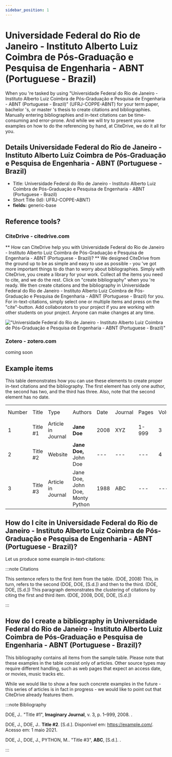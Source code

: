 ```yaml
---
sidebar_position: 1
---
```


# Universidade Federal do Rio de Janeiro - Instituto Alberto Luiz Coimbra de Pós-Graduação e Pesquisa de Engenharia - ABNT (Portuguese - Brazil)

When you 're tasked by using "Universidade Federal do Rio de Janeiro - Instituto Alberto Luiz Coimbra de Pós-Graduação e Pesquisa de Engenharia - ABNT (Portuguese - Brazil)" (UFRJ-COPPE-ABNT) for your term paper, bachelor 's, or master 's thesis to create citations and bibliographies.
Manually entering bibliographies and in-text citations can be time-consuming and error-prone. And while we will try to present you some examples on how to do the referencing by hand, at CiteDrive, we do it all for you.

## Details  Universidade Federal do Rio de Janeiro - Instituto Alberto Luiz Coimbra de Pós-Graduação e Pesquisa de Engenharia - ABNT (Portuguese - Brazil)
* Title: Universidade Federal do Rio de Janeiro - Instituto Alberto Luiz Coimbra de Pós-Graduação e Pesquisa de Engenharia - ABNT (Portuguese - Brazil)
* Short Title (Id): UFRJ-COPPE-ABNT)
* **fields:** generic-base

## Reference tools?
### CiteDrive - citedrive.com
** How can CiteDrive help you with Universidade Federal do Rio de Janeiro - Instituto Alberto Luiz Coimbra de Pós-Graduação e Pesquisa de Engenharia - ABNT (Portuguese - Brazil)? **
We designed CiteDrive from the ground up to be as simple and easy to use as possible - you 've got more important things to do than to worry about bibliographies. Simply with CiteDrive, you create a library for your work. Collect all the items you need to cite, and we do the rest. Click on "create bibliography" when you 're ready. We then create citations and the bibliography in Universidade Federal do Rio de Janeiro - Instituto Alberto Luiz Coimbra de Pós-Graduação e Pesquisa de Engenharia - ABNT (Portuguese - Brazil) for you. For in-text-citations, simply select one or multiple items and press on the "cite"-button. Add collaborators to your project if you are working with other students on your project. Anyone can make changes at any time.


!["Universidade Federal do Rio de Janeiro - Instituto Alberto Luiz Coimbra de Pós-Graduação e Pesquisa de Engenharia - ABNT (Portuguese - Brazil)"](images/universidade-federal-do-rio-de-janeiro--instituto-alberto-luiz-coimbra-de-posgraduacao-e-pesquisa-de-engenharia--abnt-portuguese--brazil.svg "Choose Universidade Federal do Rio de Janeiro - Instituto Alberto Luiz Coimbra de Pós-Graduação e Pesquisa de Engenharia - ABNT (Portuguese - Brazil) in the CiteDrive App")

### Zotero - zotero.com

coming soon

## Example items

This table demonstrates how you can use these elements to create proper in-text citations and the bibliography. The first element has only one author, the second has two, and the third has three. Also, note that the second element has no date.


<table>
  <tr>
   <td>Number
   </td>
   <td>Title
   </td>
   <td>Type
   </td>
   <td>Authors
   </td>
   <td>Date
   </td>
   <td>Journal
   </td>
   <td>Pages
   </td>
   <td>Volume
   </td>
   <td>Issue
   </td>
   <td>Access Date
   </td>
  </tr>
  <tr>
   <td>1
   </td>
   <td>Title #1
   </td>
   <td>Article in Journal
   </td>
   <td><strong>Jane Doe</strong>
   </td>
   <td>2008
   </td>
   <td>XYZ
   </td>
   <td>1-999
   </td>
   <td>3
   </td>
   <td>2
   </td>
   <td>--
   </td>
  </tr>
  <tr>
   <td>
2
   </td>
   <td>Title #2
   </td>
   <td>Website
   </td>
   <td><strong>Jane Doe, </strong>John Doe
   </td>
   <td>---
   </td>
   <td>---
   </td>
   <td>---
   </td>
   <td>4
   </td>
   <td>---
   </td>
   <td>2020-05-01
   </td>
  </tr>
  <tr>
   <td>3
   </td>
   <td>Title #3
   </td>
   <td>Article in Journal
   </td>
   <td>Jane Doe, John Doe, Monty Python
   </td>
   <td>1988
   </td>
   <td>ABC
   </td>
   <td>---
   </td>
   <td>---
   </td>
   <td>16
   </td>
   <td>---
   </td>
  </tr>
</table>



## How do I cite in  Universidade Federal do Rio de Janeiro - Instituto Alberto Luiz Coimbra de Pós-Graduação e Pesquisa de Engenharia - ABNT (Portuguese - Brazil)?

Let us produce some example in-text-citations:

:::note Citations


This sentence refers to the first item from the table. (DOE, 2008) This, in turn, refers to the second (DOE, DOE, [S.d.])
and then to the third.  (DOE, DOE, [S.d.])
This paragraph demonstrates the clustering of citations by citing the first and third item. (DOE, 2008, DOE, DOE, [S.d.])

:::

## How do I create a bibliography in Universidade Federal do Rio de Janeiro - Instituto Alberto Luiz Coimbra de Pós-Graduação e Pesquisa de Engenharia - ABNT (Portuguese - Brazil)?

This bibliography contains all items from the sample table. Please note that these examples in the table consist only of articles. Other source types may require different handling, such as web pages that expect an access date, or movies, music tracks etc.

While we would like to show a few such concrete examples in the future - this series of articles is in fact in progress - we would like to point out that CiteDrive already features them.

:::note Bibliography

DOE, J.. "Title #1", <b>Imaginary Journal</b>, v. 3, p. 1–999, 2008. .

DOE, J., DOE, J.. <b>Title #2</b>. [S.d.]. Disponível em: https://example.com/. Acesso em: 1 maio 2021.

DOE, J., DOE, J., PYTHON, M.. "Title #3", <b>ABC</b>, [S.d.]. .



:::


        